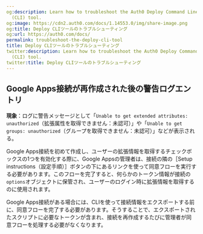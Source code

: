 ```yaml
---
og:description: Learn how to troubleshoot the Auth0 Deploy Command Line Interface
  (CLI) tool.
og:image: https://cdn2.auth0.com/docs/1.14553.0/img/share-image.png
og:title: Deploy CLIツールのトラブルシューティング
og:url: https://auth0.com/docs/
permalink: troubleshoot-the-deploy-cli-tool
title: Deploy CLIツールのトラブルシューティング
twitter:description: Learn how to troubleshoot the Auth0 Deploy Command Line Interface
  (CLI) tool.
twitter:title: Deploy CLIツールのトラブルシューティング
---
```


## Google Apps接続が再作成された後の警告ログエントリ

**現象**：ログに警告メッセージとして「`Unable to get extended attributes: unauthorized`（拡張属性を取得できません：未認可）」や「`Unable to get groups: unauthorized`（グループを取得できません：未認可）」などが表示される。

Google Apps接続を初めて作成し、ユーザーの拡張情報を取得するチェックボックスの1つを有効化する際に、Google Appsの管理者は、接続の隣の［Setup instructions（設定手順）］ボタンの下にあるリンクを使って同意フローを実行する必要があります。このフローを完了すると、何らかのトークン情報が接続の`options`オブジェクトに保管され、ユーザーのログイン時に拡張情報を取得するのに使用されます。

Google Apps接続がある場合には、CLIを使って接続情報をエクスポートする前に、同意フローを完了する必要があります。そうすることで、エクスポートされたスクリプトに必要なトークンが含まれ、接続を再作成するたびに管理者が同意フローを処理する必要がなくなります。